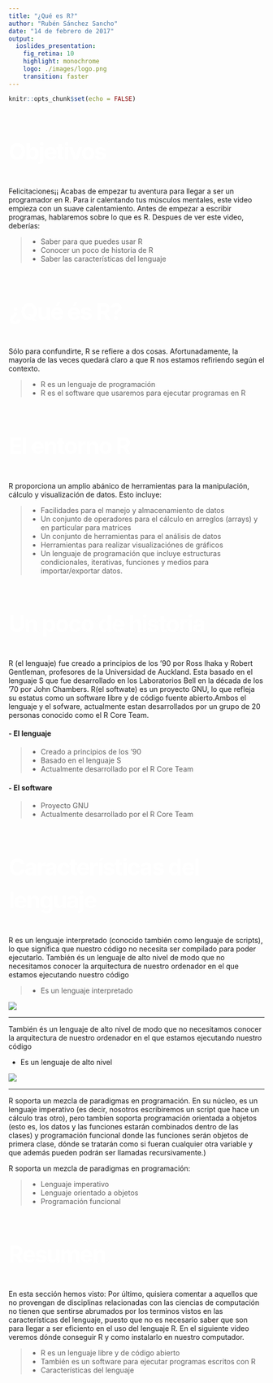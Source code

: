 ```yaml
---
title: "¿Qué es R?"
author: "Rubén Sánchez Sancho"
date: "14 de febrero de 2017"
output: 
  ioslides_presentation:
    fig_retina: 10
    highlight: monochrome
    logo: ./images/logo.png
    transition: faster
---
```



<style>
.title-slide {
  background-color: #8BBB27;
}
</style>

<style>
slides > slide.backdrop {
  background:#262D35;
}
</style>

<style>
h2 { 
   font-size: 45px; 
   line-height: 65px; 
   letter-spacing: -2px; 
   color: #FFFFFF;} 
</style>

```r
knitr::opts_chunk$set(echo = FALSE)
```


## Objetivos

<div class="note">

Felicitaciones¡¡ Acabas de empezar tu aventura para llegar a ser un programador en R. Para ir calentando tus músculos mentales, este video empieza con un suave calentamiento. Antes de empezar a escribir programas, hablaremos sobre lo que es R.
Despues de ver este video, deberías:
</div>

> - Saber para que puedes usar R
> - Conocer un poco de historia de R
> - Saber las características del lenguaje


## ¿Qué és R? 

<div class="note">
Sólo para confundirte, R se refiere a dos cosas.
Afortunadamente, la mayoría de las veces quedará claro a que R nos estamos refiriendo según el contexto.
</div>

> - R es un lenguaje de programación
> - R es el software que usaremos para ejecutar programas en R



## El entorno R 


<div class= "note">
R proporciona un amplio abánico de herramientas para la manipulación, cálculo y visualización de datos. Esto incluye:
</div>


> - Facilidades para el manejo y almacenamiento de datos
> - Un conjunto de operadores para el cálculo en arreglos (arrays) y en particular para matrices
> - Un conjunto de herramientas para el análisis de datos
> - Herramientas para realizar visualizaciónes de gráficos
> - Un lenguaje de programación que incluye estructuras condicionales, iterativas, funciones y medios para importar/exportar datos.



## Un poco de historia {.build}

<div class="note">
R (el lenguaje) fue creado a principios de los '90 por Ross Ihaka y Robert Gentleman, profesores de la Universidad de Auckland. Esta basado en el lenguaje S que fue desarrollado en los Laboratorios Bell en la década de los '70 por John Chambers.
R(el softwate) es un proyecto GNU, lo que refleja su estatus como un software libre y de código fuente abierto.Ambos el lenguaje y el sofware, actualmente estan desarrollados por un grupo de 20 personas conocido como el R Core Team.
</div>

#### - El lenguaje

> - Creado a principios de los '90 
> - Basado en el lenguaje S
> - Actualmente desarrollado por el R Core Team

#### - El software

> - Proyecto GNU
> - Actualmente desarrollado por el R Core Team

## Características del lenguaje {.build}

<div class="note">
R es un lenguaje interpretado (conocido también como lenguaje de scripts), lo que significa que nuestro código no necesita ser compilado para poder ejecutarlo. También és un lenguaje de alto nivel de modo que no necesitamos conocer la arquitectura de nuestro ordenador en el que estamos ejecutando nuestro código
</div>

> - Es un lenguaje interpretado

 ![](./images/Diagrama_Flujo_Lenguaje_Interpretado.png)
 



--- 

<div class="note">
 También és un lenguaje de alto nivel de modo que no necesitamos conocer la arquitectura de nuestro ordenador en el que estamos ejecutando nuestro código
</div>
- Es un lenguaje de alto nivel

![](./images/Lenguaje_alto_nivel.png)

--- 

<div class="note">
R soporta un mezcla de paradigmas en programación. En su núcleo, es un lenguaje imperativo (es decir, nosotros escribiremos un script que hace un cálculo tras otro), pero tambíen soporta programación orientada a objetos (esto es, los datos y las funciones estarán combinados dentro de las clases) y programación funcional donde las funciones serán objetos de primera clase, dónde se tratarán como si fueran cualquier otra variable y que además pueden podrán ser llamadas recursivamente.)
</div>

R soporta un mezcla de paradigmas en programación:

> - Lenguaje imperativo 
> - Lenguaje orientado a objetos
> - Programación funcional


## Resumen


<div class = "note">
En esta sección hemos visto:
Por último, quisiera comentar a aquellos que no provengan de disciplinas relacionadas con las ciencias de computación no tienen que sentirse abrumados por los terminos vistos en las características del lenguaje, puesto que no es necesario saber que son para llegar a ser eficiento en el uso del lenguaje R.
En el siguiente video veremos dónde conseguir R y como instalarlo en nuestro computador.
</div>

> - R es un lenguaje libre y de código abierto
> - También es un software para ejecutar programas escritos con R
> - Características del lenguaje










